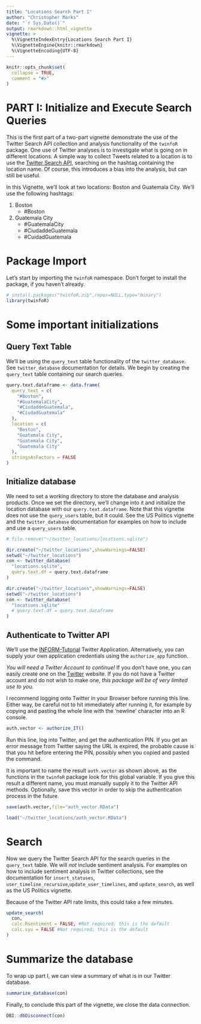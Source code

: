 ```yaml
---
title: "Locations Search Part I"
author: "Christopher Marks"
date: "`r Sys.Date()`"
output: rmarkdown::html_vignette
vignette: >
  %\VignetteIndexEntry{Locations Search Part I}
  %\VignetteEngine{knitr::rmarkdown}
  %\VignetteEncoding{UTF-8}
---
```


```r
knitr::opts_chunk$set(
  collapse = TRUE,
  comment = "#>"
)
```

# PART I: Initialize and Execute Search Queries

This is the first part of a two-part vignette demonstrate the use of the Twitter Search API collection and analysis functionality of the `twinfoR` package.  One use of Twitter analyses is to investigate what is going on in different locations.  A simple way to collect Tweets related to a location is to use the [Twitter Search API](https://developer.twitter.com/en/docs/tweets/search/api-reference/get-search-tweets), searching on the hashtag containing the location name.  Of course, this introduces a bias into the analysis, but can still be useful.

In this Vignette, we'll look at two locations: Boston and Guatemala City.  We'll use the following hashtags:

1. Boston
    * #Boston
1. Guatemala City
    * #GuatemalaCity
    * #CiudaddeGuatemala
    * #CuidadGuatemala

# Package Import

Let's start by importing the `twinfoR` namespace.  Don't forget to install the package, if you haven't already.
```r
# install.packages("twinfoR.zip",repos=NULL,type="binary")
library(twinfoR)
```

# Some important initializations

## Query Text Table

We'll be using the `query_text` table functionality of the `twitter_database`.  See `twitter_database` documentation for details.  We begin by creating the `query_text` table containing our search queries.

```r
query.text.dataframe <- data.frame(
  query_text = c(
    "#Boston",
    "#GuatemalaCity",
    "#CiudaddeGuatemala",
    "#CiudadGuatemala"
  ),
  location = c(
    "Boston",
    "Guatemala City",
    "Guatemala City",
    "Guatemala City"
  ),
  stringsAsFactors = FALSE
)
```

## Initialize database

We need to set a working directory to store the database and analysis products.  Once we set the directory, we'll change into it and initialize the location database with our `query.text.dataframe`.  Note that this vignette does not use the `query_users` table, but it could.  See the US Politics vignette and the `twitter_database` documentation for examples on how to include and use a `query_users` table.

```r
# file.remove("~/twitter_locations/locations.sqlite")
```

```r
dir.create("~/twitter_locations",showWarnings=FALSE)
setwd("~/twitter_locations")
con <- twitter_database(
  "locations.sqlite",
  query.text.df = query.text.dataframe
)
```

```r
dir.create("~/twitter_locations",showWarnings=FALSE)
setwd("~/twitter_locations")
con <- twitter_database(
  "locations.sqlite"
  # query.text.df = query.text.dataframe
)
```



## Authenticate to Twitter API

We'll use the [INFORM-Tutorial](http://zlisto.scripts.mit.edu/informs_tutorial/tutorial.html) Twitter Application.  Alternatively, you can supply your own application credentials using the `authorize_app` function.

*You will need a Twitter Account to continue!*  If you don't have one, you can easily create one on the [Twitter](https://twitter.com) website.  If you do not have a Twitter account and do not wish to make one, *this package will be of very limited use to you*.  

I recommend logging onto Twitter in your Browser before running this line.  Either way, be careful not to hit <Enter> immediately after running it, for example by copying and pasting the whole line with the 'newline' character into an R console. 

```r
auth.vector <- authorize_IT()
```

Run this line, log into Twitter, and get the authentication PIN.  If you get an error message from Twitter saying the URL is expired, the probable cause is that you hit <Enter> before entering the PIN, possibly when you copied and pasted the command.

It is important to name the result `auth.vector` as shown above, as the functions in the `twinfoR` package look for this global variable.  If you give this result a different name, you must manually supply it to the Twitter API methods.  Optionally, save this vector in order to skip the authentication process in the future.

```r
save(auth.vector,file="auth_vector.RData")
```

```r
load("~/twitter_locations/auth_vector.RData")
```

# Search

Now we query the Twitter Search API for the search queries in the `query_text` table.  We will *not* include sentiment analysis.  For examples on how to include sentiment analysis in Twitter collections, see the documentation for `insert_statuses`, `user_timeline_recursive`,`update_user_timelines`, and `update_search`, as well as the US Politics vignette.

Because of the Twitter API rate limits, this could take a few minutes.

```r
update_search(
  con,
  calc.Rsentiment = FALSE, #Not required; this is the default
  calc.syu = FALSE #Not required; this is the default
)
```

# Summarize the database

To wrap up part I, we can view a summary of what is in our Twitter database.  

```r
summarize_database(con)
```

Finally, to conclude this part of the vignette, we close the data connection.

```r
DBI::dbDisconnect(con)
```

